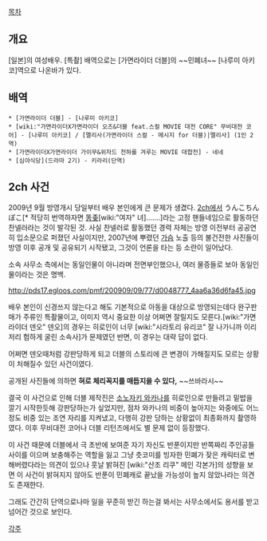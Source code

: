 [[목차]]

== 개요 ==
[일본]의 여성배우.
[특촬] 배역으로는 [가면라이더 더블]의 ~~민폐녀~~ [나루미 아키코]역으로 나온바가 있다.

== 배역 ==
 * [가면라이더 더블] - [나루미 아키코]
 * [wiki:"가면라이더X가면라이더 오즈&더블 feat.스컬 MOVIE 대전 CORE" 무비대전 코어] - [나루미 아키코] / [멜리사(가면라이더 스컬 - 메시지 for 더블)|멜리사] (1인 2역)
 * [가면라이더X가면라이더 가이무&위자드 천하를 겨루는 MOVIE 대합전] - 네네
 * [심야식당](드라마 2기) - 키라리(단역)

== 2ch 사건 == 
2009년 9월 방영개시 당일부터 배우 본인에게 큰 문제가 생겼다. [[2ch]]에서 うんこちんぽこ[* 적당히 번역하자면 [[똥]][[좆]][wiki:"여자" 녀]…….]라는 고정 핸들네임으로 활동하던 찬넬러라는 것이 발각된 것. 사실 찬넬러로 활동했던 경력 자체는 방영 이전부터 공공연히 입소문으로 퍼졌던 사실이지만, 2007년에 뿌렸던 [[가슴]] 노출 등의 불건전한 사진들이 방영 이후 공개 및 공유되기 시작됐고, 그것이 언론을 타는 등 소란이 일어났다.

소속 사무소 측에서는 동일인물이 아니라며 전면부인했으나, 여러 물증들로 보아 동일인물이라는 것은 명백.

http://pds17.egloos.com/pmf/200909/09/77/d0048777_4aa6a36d6fa45.jpg


배우 본인이 신경쓰지 않는다고 해도 기본적으로 아동을 대상으로 방영되는데다 완구판매가 주류인 특촬물이고, 이미지 역시 중요한 이상 어쩌면 잘릴지도 모른다.[wiki:"가면라이더 덴오" 덴오]의 경우는 히로인이 너무 [wiki:"시라토리 유리코" 잘 나가니까 이리저리 험하게 굴린 소속사]가 문제였던 반면, 이 경우는 대략 답이 없다.

어쩌면 덴오때처럼 강판당하게 되고 더블의 스토리에 큰 변경이 가해질지도 모르는 상황이 처해질수 있던 사건이였다.

공개된 사진들에 의하면 '''혀로 체리꼭지를 매듭지을 수 있다,''' ~~쓰바라시~~

결국 이 사건으로 인해 더블 제작진은 [[소노자키 와카나]]를 히로인으로 만들려고 밑밥을 깔기 시작한듯해 강판당하는가 싶었지만, 점차 와카나의 비중이 높아지는 와중에도 어느정도 비중 있는 조연 자리를 지켜냈고, 다행히 강판 당하는 상황없이 최종화까지 촬영하였다. 이후 무비대전 코어나 더블 리턴즈에서도 별 문제 없이 등장했다.   

이 사건 때문에 더블에서 극 초반에 보여준 자기 자신도 반푼이지만 반쪽짜리 주인공들 사이를 이으며 보충해주는 역할을 잃고 그냥 츳코미를 빙자한 민폐가 잦은 캐릭터로 변해버렸다라는 의견이 있으나 훗날 밝혀진 [wiki:"산조 리쿠" 메인 각본가]의 성향을 보면 이 사건이 밝혀지지 않아도 반푼이 민폐캐로 끝났을 가능성이 높지 않았나라는 의견도 존재한다. 

그래도 간간히 단역으로나마 일을 꾸준히 받긴 하는걸 봐서는 사무소에서도 용서를 받고 넘어간 것으로 보인다.

[[각주]]
